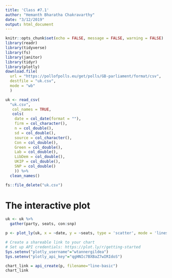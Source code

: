 ```yaml
---
title: 'Class #7.1'
author: "Hemanth Bharatha Chakravarthy"
date: "3/12/2019"
output: html_document
---
```


```r
knitr::opts_chunk$set(echo = FALSE, message = FALSE, warning = FALSE)
library(readr)
library(tidyverse)
library(fs)
library(janitor)
library(tidyr)
library(plotly)
download.file(
  url = "https://pollofpolls.eu/get/polls/GB-parliament/format/csv",
  destfile = "uk.csv",
  mode = "wb"
  )

uk <- read_csv(
  "uk.csv",
   col_names = TRUE,
   cols(
    date = col_date(format = ""),
    firm = col_character(),
    n = col_double(),
    sd = col_double(),
    source = col_character(),
    Con = col_double(),
    Green = col_double(),
    Lab = col_double(),
    LibDem = col_double(),
    UKIP = col_double(),
    SNP = col_double()
    )) %>% 
  clean_names()

fs::file_delete("uk.csv")
```

# The interactive plot

```r
uk <- uk %>% 
  gather(party, seats, con:snp)

p <- plot_ly(uk, x = ~date, y = ~seats, type = 'scatter', mode = 'lines')

# Create a shareable link to your chart
# Set up API credentials: https://plot.ly/r/getting-started
Sys.setenv("plotly_username"="wtannergildea")
Sys.setenv("plotly_api_key"="qgHNIc7BXBaZ7wIRIdoS")

chart_link = api_create(p, filename="line-basic")
chart_link
```

